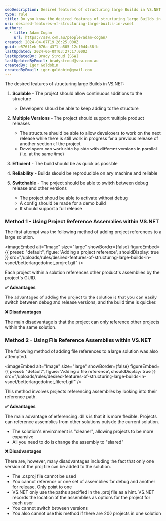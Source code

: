 ```yaml
---
seoDescription: Desired features of structuring large Builds in VS.NET include scalability, multiple versions, efficiency, reliability, and switchability.
type: rule
title: Do you know the desired features of structuring large Builds in VS.NET?
uri: desired-features-of-structuring-large-builds-in-vsnet
authors:
  - title: Adam Cogan
    url: https://ssw.com.au/people/adam-cogan/
created: 2024-04-07T19:26:25.000Z
guid: e576f1eb-076a-4371-a505-12cf0d4c38fb
lastUpdated: 2024-06-08T03:27:17.000Z
lastUpdatedBy: Brady Stroud [SSW]
lastUpdatedByEmail: bradystroud@ssw.com.au
createdBy: Igor Goldobin
createdByEmail: igor.goldobin@gmail.com
---
```


The desired features of structuring large Builds in VS.NET:
1. **Scalable** - The project should allow continuous additions to the structure

   - Developers should be able to keep adding to the structure

2. **Multiple Versions** - The project should support multiple product releases

   - The structure should be able to allow developers to work on the next release while there is still work in progress for a previous release of another section of the project
   - Developers can work side by side with different versions in parallel (i.e. at the same time)

3. **Efficient** - The build should be as quick as possible
4. **Reliability** - Builds should be reproducible on any machine and reliable
5. **Switchable** - The project should be able to switch between debug release and other versions

   - The project should be able to activate without debug
   - A config should be made for a demo build
   - It should support a full release

### Method 1 - Using Project Reference Assemblies within VS.NET

The first attempt was the following method of adding project references to a large solution.


<imageEmbed
  alt="Image"
  size="large"
  showBorder={false}
  figureEmbed={{
    preset: "default",
    figure: 'Adding a project reference',
    shouldDisplay: true
  }}
  src="/uploads/rules/desired-features-of-structuring-large-builds-in-vsnet/betterlargedotnet_projref.gif"
/>

Each project within a solution references other product's assemblies by the project's GUID.

**✅ Advantages**

The advantages of adding the project to the solution is that you can easily switch between debug and release versions, and the build time is quicker.

**❌ Disadvantages**

The main disadvantage is that the project can only reference other projects within the same solution.

### Method 2 - Using File Reference Assemblies within VS.NET

The following method of adding file references to a large solution was also attempted.


<imageEmbed
  alt="Image"
  size="large"
  showBorder={false}
  figureEmbed={{
    preset: "default",
    figure: 'Adding a file reference',
    shouldDisplay: true
  }}
  src="/uploads/rules/desired-features-of-structuring-large-builds-in-vsnet/betterlargedotnet_fileref.gif"
/>

This method involves projects referencing assemblies by looking into their reference path.

**✅ Advantages**

The main advantage of referencing .dll's is that it is more flexible. Projects can reference assemblies from other solutions outside the current solution.

- The solution's environment is "cleaner", allowing projects to be more expansive
- All you need to do is change the assembly to "shared"

**❌ Disadvantages**

There are, however, many disadvantages including the fact that only one version of the proj file can be added to the solution.

- The .csproj file cannot be used
- You cannot reference or one set of assemblies for debug and another for release. Only point to one
- VS.NET only use the paths specified in the .proj file as a hint. VS.NET records the location of the assemblies as options for the project for each user
- You cannot switch between versions
- You also cannot use this method if there are 200 projects in one solution
